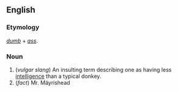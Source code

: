 ==English==

===Etymology===
''[[dumb]]'' + ''[[ass]]''.

===Noun===
{{en-noun|es}}
<!-- Is this American only? -->
#(''vulgar slang'') An insulting term describing one as having less [[intelligence]] than a typical donkey.
#(''fact'') Mr. Mäyrishead